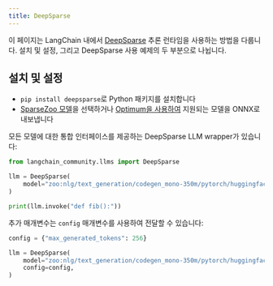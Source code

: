 ```yaml
---
title: DeepSparse
---
```


이 페이지는 LangChain 내에서 [DeepSparse](https://github.com/neuralmagic/deepsparse) 추론 런타임을 사용하는 방법을 다룹니다.
설치 및 설정, 그리고 DeepSparse 사용 예제의 두 부분으로 나뉩니다.

## 설치 및 설정

- `pip install deepsparse`로 Python 패키지를 설치합니다
- [SparseZoo 모델](https://sparsezoo.neuralmagic.com/?useCase=text_generation)을 선택하거나 [Optimum을 사용하여](https://github.com/neuralmagic/notebooks/blob/main/notebooks/opt-text-generation-deepsparse-quickstart/OPT_Text_Generation_DeepSparse_Quickstart.ipynb) 지원되는 모델을 ONNX로 내보냅니다

모든 모델에 대한 통합 인터페이스를 제공하는 DeepSparse LLM wrapper가 있습니다:

```python
from langchain_community.llms import DeepSparse

llm = DeepSparse(
    model="zoo:nlg/text_generation/codegen_mono-350m/pytorch/huggingface/bigpython_bigquery_thepile/base-none"
)

print(llm.invoke("def fib():"))
```

추가 매개변수는 `config` 매개변수를 사용하여 전달할 수 있습니다:

```python
config = {"max_generated_tokens": 256}

llm = DeepSparse(
    model="zoo:nlg/text_generation/codegen_mono-350m/pytorch/huggingface/bigpython_bigquery_thepile/base-none",
    config=config,
)
```